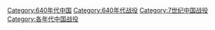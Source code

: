 [[Category:640年代中国|Category:640年代中国]]
[[Category:640年代战役|Category:640年代战役]]
[[Category:7世纪中国战役|Category:7世纪中国战役]]
[[Category:各年代中国战役|Category:各年代中国战役]]